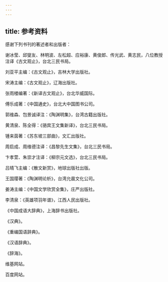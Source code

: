 ```yaml
---
---
---
```

title: 参考资料
---



感谢下列书刊的著述者和出版者：

谢冰莹、邱燮友、林明波、左松超、应裕康、黄俊郎、传光武、黄志民，八位教授注译《古文观止》，台北三民书局。

刘亚平主编：《古文观止》，吉林大学出版社。

宋涛主编：《古文观止》，辽海出版社。

张雨楼编著：《新译古文观止》，台北华威国际。

傅乐成著：《中国通史》，台北大中国图书公司。

郭维森、包景诚译注：《陶渊明集》，台湾古籍出版社。

黄清泉、陈全得：《骆宾王文集新译》，台北三民书局。

锺来茵著：《苏东坡三部曲》，文汇出版社。

周启成、周维德注译：《昌黎先生文集》，台北三民书局。

卞孝萱、朱崇才注译：《柳宗元文选》，台北三民书局。

吕晴飞主编：《散文新赏》，地球出版社出版。

王国璎著：《陶渊明论析》，台湾允晨文化公司。

姜涛主编：《中国文学欣赏全集》，庄严出版社。

李清泉：《英雄项羽年谱》，江西人民出版社。

《中国成语大辞典》，上海辞书出版社。

《汉典》。

《重编国语辞典》。

《汉语辞典》。

《辞海》。

维基网站。

百度网站。